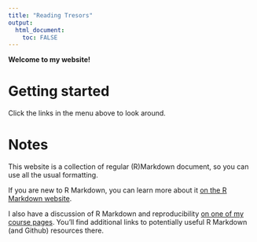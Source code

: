 ```yaml
---
title: "Reading Tresors"
output: 
  html_document:
    toc: FALSE
---
```





**Welcome to my website!**


# Getting started

Click the links in the menu above to look around.


# Notes

This website is a collection of regular (R)Markdown document, so you can use all the usual formatting.

If you are new to R Markdown, you can learn more about it [on the R Markdown website](https://rmarkdown.rstudio.com/). 

I also have a discussion of R Markdown and reproducibility [on one of my course pages](https://andreashandel.github.io/MADAcourse/1e_ToolsforReproducibility.html). You'll find additional links to potentially useful R Markdown (and Github) resources there.


